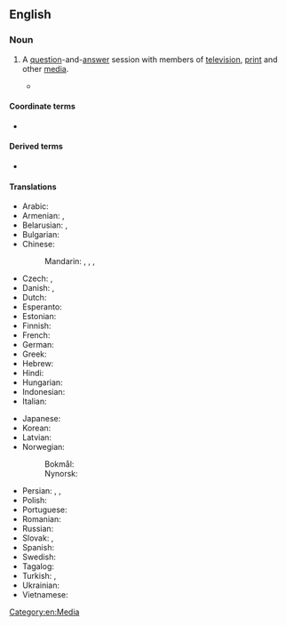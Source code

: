 ==English==

===Noun===
{{en-noun}}

# A [[question]]-and-[[answer]] session with members of [[television]], [[print]] and other [[media]].
#: {{syn|en|news conference|presser|q2=informal}}
#* {{quote-journal
|en
|date=January 18, 2017
|author=Sid Lowe
|title=Chaos at Mestalla: Valencia's journey from Champions League to utter disarray
|work=the Guardian
|url=https://www.theguardian.com/football/2017/jan/18/chaos-at-the-mestalla-valencias-journey-from-champions-league-to-utter-disarray
|page=
|passage= Pitarch went just days after the coach, Cesare Prandelli. A little before Christmas, Prandelli had held a '''press conference''' in which he had declined to answer questions and instead delivered a speech one minute 57 seconds long in which he accused his players of being unprofessional.}}

====Coordinate terms====
* {{l|en|press gaggle}}

====Derived terms====
* {{l|en|science by press conference}}

====Translations====
{{trans-top|question and answer session with members of television, print and other media}}
* Arabic: {{t|ar|مُؤْتَمَر صَحَفِيّ|m}}
* Armenian: {{t|hy|մամլո ասուլիս}}, {{t+|hy|ճեպազրույց}} {{qualifier|short}}
* Belarusian: {{t|be|прэс-канферэ́нцыя|m}}, {{t|be|прэ́савая канфэрэ́нцыя|f}}
* Bulgarian: {{t+|bg|пресконфере́нция|f}}
* Chinese:
*: Mandarin: {{t+|cmn|新聞發佈會|sc=Hani}}, {{t+|cmn|新闻发布会|tr=xīnwén fābùhuì|sc=Hani}}, {{t+|cmn|記者會}}, {{t+|cmn|记者会|tr=jìzhěhuì}}
* Czech: {{t|cs|tisková konference|f}}, {{t+|cs|tiskovka|f}}
* Danish: {{t|da|pressekonference|c}}, {{t|da|pressemøde|n}}
* Dutch: {{t+|nl|persconferentie|f}}
* Esperanto: {{t|eo|gazetara konferenco}}
* Estonian: {{t|et|pressikonverents}}
* Finnish: {{t+|fi|lehdistötilaisuus}}
* French: {{t+|fr|conférence de presse|f}}
* German: {{t+|de|Pressekonferenz|f}}
* Greek: {{t+|el|συνέντευξη τύπου|f}}
* Hebrew: {{t+|he|מסיבת עיתונאים|f|tr=m'sibát-itona'ím|alt=מסיבת עיתונאים \ מְסִבַּת עִתּוֹנָאִים}}
* Hindi: {{t|hi|पत्रकार सम्मेलन|m}}
* Hungarian: {{t+|hu|sajtótájékoztató}}
* Indonesian: {{t+|id|konferensi pers}}
* Italian: {{t|it|conferenza stampa|f}}
{{trans-mid}}
* Japanese: {{t|ja|記者会見|tr=kisha kaiken|sc=Jpan}}
* Korean: {{t|ko|기자회견}}
* Latvian: {{t|lv|preses konference|f}}
* Norwegian:
*: Bokmål: {{t|nb|pressekonferanse|m}}
*: Nynorsk: {{t|nn|pressekonferanse|m}}
* Persian: {{t|fa|نشست خبری|tr=nešast-e xabari}}, {{t|fa|نشست رسانه‌ای|tr=nešast-e resânâyi}}, {{t|fa|کنفرانس مطبوعاتی|tr=konferâns-e matbu'âti}}
* Polish: {{t+|pl|konferencja prasowa|f}}
* Portuguese: {{t|pt|coletiva de imprensa|f}}
* Romanian: {{t+|ro|conferință de presă|f}}
* Russian: {{t+|ru|пресс-конфере́нция|f}}
* Slovak: {{t|sk|tlačová konferencia|f}}, {{t|sk|tlačovka|f}}
* Spanish: {{t+|es|rueda de prensa|f}}
* Swedish: {{t+|sv|presskonferens|c}}
* Tagalog: {{t|tl|pulong balitaan}}
* Turkish: {{t|tr|basın konferansı}}, {{t+|tr|basın toplantısı}}
* Ukrainian: {{t+|uk|прес-конфере́нція|f}}
* Vietnamese: {{t+|vi|họp báo}}
{{trans-bottom}}
[[Category:en:Media]]